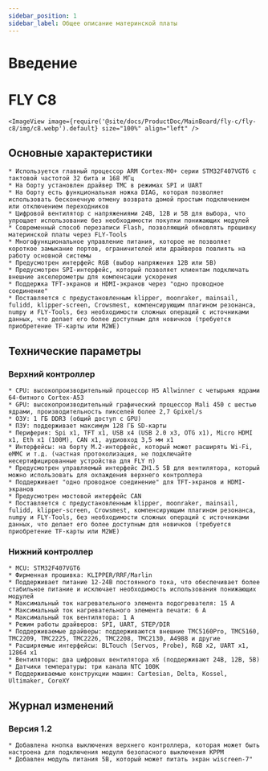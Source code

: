 ```yaml
---
sidebar_position: 1
sidebar_label: Общее описание материнской платы
---
```




# Введение

# FLY C8


    <ImageView image={require('@site/docs/ProductDoc/MainBoard/fly-c/fly-c8/img/c8.webp').default} size="100%" align="left" />

## Основные характеристики

    * Используется главный процессор ARM Cortex-M0+ серии STM32F407VGT6 с тактовой частотой 32 бита и 168 МГц
    * На борту установлен драйвер TMC в режимах SPI и UART
    * На борту есть функциональная ножка DIAG, которая позволяет использовать бесконечную отмену возврата домой простым подключением или отключением переходников
    * Цифровой вентилятор с напряжениями 24В, 12В и 5В для выбора, что упрощает использование без необходимости покупки понижающих модулей
    * Современный способ перезаписи Flash, позволяющий обновлять прошивку материнской платы через FLY-Tools
    * Многофункциональное управление питания, которое не позволяет короткое замыкание портов, ограничителей или драйверов повлиять на работу основной системы
    * Предусмотрен интерфейс RGB (выбор напряжения 12В или 5В)
    * Предусмотрен SPI-интерфейс, который позволяет клиентам подключать внешние акселерометры для компенсации ускорения
    * Поддержка TFT-экранов и HDMI-экранов через "одно проводное соединение"
    * Поставляется с предустановленным klipper, moonraker, mainsail, fulidd, klipper-screen, Crowsmest, компенсирующим плагином резонанса, numpy и FLY-Tools, без необходимости сложных операций с источниками данных, что делает его более доступным для новичков (требуется приобретение TF-карты или M2WE)

## Технические параметры

### Верхний контроллер
    * CPU: высокопроизводительный процессор H5 Allwinner с четырьмя ядрами 64-битного Cortex-A53
    * GPU: высокопроизводительный графический процессор Mali 450 с шестью ядрами, производительность пикселей более 2,7 Gpixel/s
    * ОЗУ: 1 ГБ DDR3 (общий доступ с GPU)
    * ПЗУ: поддерживает максимум 128 ГБ SD-карты
    * Периферия: Spi x1, TFT x1, USB x4 (USB 2.0 x3, OTG x1), Micro HDMI x1, Eth x1 (100M), CAN x1, аудиовход 3,5 мм x1
    * Интерфейсы: на борту M.2-интерфейс, который может расширять Wi-Fi, eMMC и т.д. (частная протоколизация, не подключайте несертифицированные устройства для FLY π)
    * Предусмотрен управляемый интерфейс ZH1.5 5В для вентилятора, который можно использовать для охлаждения верхнего контроллера
    * Поддерживает "одно проводное соединение" для TFT-экранов и HDMI-экранов
    * Предусмотрен мостовой интерфейс CAN
    * Поставляется с предустановленным klipper, moonraker, mainsail, fulidd, klipper-screen, Crowsmest, компенсирующим плагином резонанса, numpy и FLY-Tools, без необходимости сложных операций с источниками данных, что делает его более доступным для новичков (требуется приобретение TF-карты или M2WE)

### Нижний контроллер

    * MCU: STM32F407VGT6
    * Фирменная прошивка: KLIPPER/RRF/Marlin
    * Поддерживает питание 12-24В постоянного тока, что обеспечивает более стабильное питание и исключает необходимость использования понижающих модулей
    * Максимальный ток нагревательного элемента подогревателя: 15 А
    * Максимальный ток нагревательного элемента печати: 6 А
    * Максимальный ток вентилятора: 1 А
    * Режим работы драйверов: SPI, UART, STEP/DIR
    * Поддерживаемые драйверы: поддерживаются внешние TMC5160Pro, TMC5160, TMC2209, TMC2225, TMC2226, TMC2208, TMC2130, A4988 и другие
    * Расширяемые интерфейсы: BLTouch (Servos, Probe), RGB x2, UART x1, 12864 x1
    * Вентиляторы: два цифровых вентилятора x6 (поддерживают 24В, 12В, 5В)
    * Датчики температуры: три канала NTC 100K
    * Поддерживаемые конструкции машин: Cartesian, Delta, Kossel, Ultimaker, CoreXY

## Журнал изменений

### Версия 1.2

    * Добавлена кнопка выключения верхнего контроллера, которая может быть настроена для подключения модуля безопасного выключения KPPM
    * Добавлен модуль питания 5В, который может питать экран wiscreen-7"
